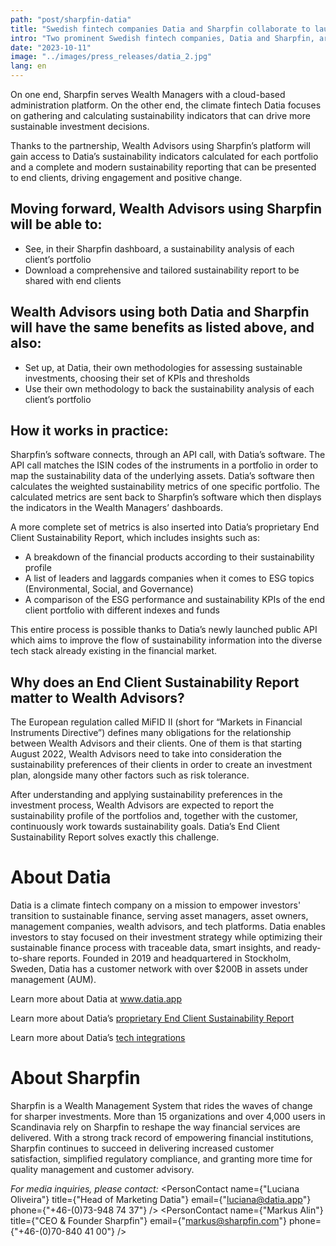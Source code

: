 ```yaml
---
path: "post/sharpfin-datia"
title: "Swedish fintech companies Datia and Sharpfin collaborate to launch pioneering sustainable investing solutions for Wealth Advisors"
intro: "Two prominent Swedish fintech companies, Datia and Sharpfin, are joining forces to equip Wealth Advisors for sustainable investing. "
date: "2023-10-11"
image: "../images/press_releases/datia_2.jpg"
lang: en
---
```


On one end, Sharpfin serves Wealth Managers with a cloud-based administration platform.
On the other end, the climate fintech Datia focuses on gathering and calculating sustainability indicators that can drive more sustainable investment decisions.

Thanks to the partnership, Wealth Advisors using Sharpfin’s platform will gain access to Datia’s sustainability indicators calculated for each portfolio and a complete and modern sustainability reporting that can be presented to end clients, driving engagement and positive change.

## Moving forward, Wealth Advisors using Sharpfin will be able to:

- See, in their Sharpfin dashboard, a sustainability analysis of each client’s portfolio
- Download a comprehensive and tailored sustainability report to be shared with end clients

## Wealth Advisors using both Datia and Sharpfin will have the same benefits as listed above, and also:

- Set up, at Datia, their own methodologies for assessing sustainable investments, choosing their set of KPIs and thresholds
- Use their own methodology to back the sustainability analysis of each client’s portfolio

## How it works in practice:

Sharpfin’s software connects, through an API call, with Datia’s software. The API call matches the ISIN codes of the instruments in a portfolio in order to map the sustainability data of the underlying assets. Datia’s software then calculates the weighted sustainability metrics of one specific portfolio. The calculated metrics are sent back to Sharpfin’s software which then displays the indicators in the Wealth Managers’ dashboards.

A more complete set of metrics is also inserted into Datia’s proprietary End Client Sustainability Report, which includes insights such as:

- A breakdown of the financial products according to their sustainability profile
- A list of leaders and laggards companies when it comes to ESG topics (Environmental, Social, and Governance)
- A comparison of the ESG performance and sustainability KPIs of the end client portfolio with different indexes and funds

This entire process is possible thanks to Datia’s newly launched public API which aims to improve the flow of sustainability information into the diverse tech stack already existing in the financial market.

## Why does an End Client Sustainability Report matter to Wealth Advisors?

The European regulation called MiFID II (short for “Markets in Financial Instruments Directive”) defines many obligations for the relationship between Wealth Advisors and their clients. One of them is that starting August 2022, Wealth Advisors need to take into consideration the sustainability preferences of their clients in order to create an investment plan, alongside many other factors such as risk tolerance.

After understanding and applying sustainability preferences in the investment process, Wealth Advisors are expected to report the sustainability profile of the portfolios and, together with the customer, continuously work towards sustainability goals. Datia’s End Client Sustainability Report solves exactly this challenge.

# About Datia
Datia is a climate fintech company on a mission to empower investors' transition to sustainable finance, serving asset managers, asset owners, management companies, wealth advisors, and tech platforms.
Datia enables investors to stay focused on their investment strategy while optimizing their sustainable finance process with traceable data, smart insights, and ready-to-share reports.
Founded in 2019 and headquartered in Stockholm, Sweden, Datia has a customer network with over $200B in assets under management (AUM).

Learn more about Datia at www.datia.app

Learn more about Datia’s [proprietary End Client Sustainability Report](https://www.datia.app/end-client-sustainability-report-mifid-ii)

Learn more about Datia’s [tech integrations](https://www.datia.app/integrations)

# About Sharpfin
Sharpfin is a Wealth Management System that rides the waves of change for sharper investments. More than 15 organizations and over 4,000 users in Scandinavia rely on Sharpfin to reshape the way financial services are delivered. With a strong track record of empowering financial institutions, Sharpfin continues to succeed in delivering increased customer satisfaction, simplified regulatory compliance, and granting more time for quality management and customer advisory.

_For media inquiries, please contact:_
<PersonContact name={"Luciana Oliveira"} title={"Head of Marketing Datia"} email={"luciana@datia.app"} phone={"+46-(0)73-948 74 37"} />
<PersonContact name={"Markus Alin"} title={"CEO & Founder Sharpfin"} email={"markus@sharpfin.com"} phone={"+46-(0)70-840 41 00"} />
